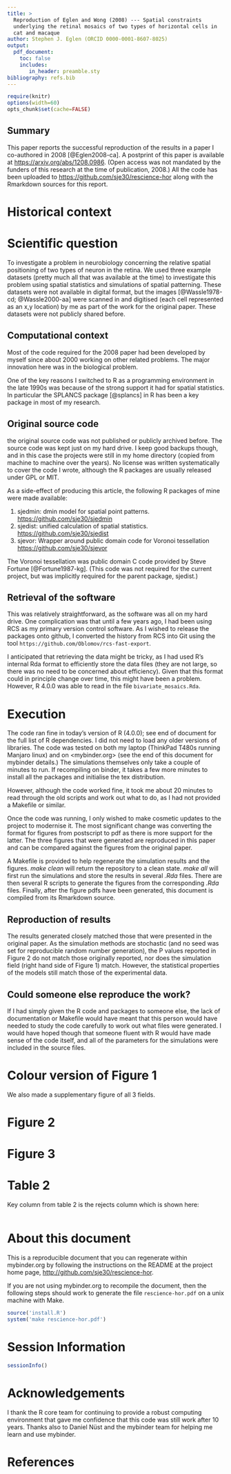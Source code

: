 ```yaml
---
title: >
  Reproduction of Eglen and Wong (2008) --- Spatial constraints
  underlying the retinal mosaics of two types of horizontal cells in
  cat and macaque
author: Stephen J. Eglen (ORCID 0000-0001-8607-8025)
output:
  pdf_document:
    toc: false
    includes:
       in_header: preamble.sty
bibliography: refs.bib
---
```


```r
require(knitr)
options(width=60)
opts_chunk$set(cache=FALSE)
```

## Summary

This paper reports the successful reproduction of the results in a
paper I co-authored in 2008 [@Eglen2008-ca].  A postprint of this
paper is available at <https://arxiv.org/abs/1208.0986>.  (Open access
was not mandated by the funders of this research at the time of
publication, 2008.)  All the code has been uploaded to
<https://github.com/sje30/rescience-hor> along with the Rmarkdown
sources for this report.


<!-- <https://github.com/ReScience/ten-years/blob/master/author-guidelines.md> -->

# Historical context

# Scientific question

To investigate a problem in neurobiology concerning the relative
spatial positioning of two types of neuron in the retina.  We used
three example datasets (pretty much all that was available at the
time) to investigate this problem using spatial statistics and
simulations of spatial patterning.  These datasets were not available
in digital format, but the images [@Wassle1978-cd; @Wassle2000-aa]
were scanned in and digitised (each cell represented as an x,y
location) by me as part of the work for the original paper.  These
datasets were not publicly shared before.


## Computational context

Most of the code required for the 2008 paper had been developed by
myself since about 2000 working on other related problems.  The major
innovation here was in the biological problem.

One of the key reasons I switched to R as a programming environment in
the late 1990s was because of the strong support it had for spatial
statistics.  In particular the SPLANCS package [@splancs] in R has
been a key package in most of my research.

## Original source code

the original source code was not published or publicly archived
before.  The source code was kept just on my hard drive.  I keep good
backups though, and in this case the projects were still in my home
directory (copied from machine to machine over the years).  No license
was written systematically to cover the code I wrote, although the R
packages are usually released under GPL or MIT.

As a side-effect of producing this article, the following R packages
of mine were made available:

1. sjedmin:  dmin model for spatial point patterns.
   <https://github.com/sje30/sjedmin>
2. sjedist: unified calculation of spatial statistics.
   <https://github.com/sje30/sjedist>
3. sjevor: Wrapper around public domain code for Voronoi tessellation
   <https://github.com/sje30/sjevor>
   
The Voronoi tessellation was public domain C code provided by Steve
Fortune [@Fortune1987-kg].  (This code was not required for the current
project, but was implicitly required for the parent package, sjedist.)

## Retrieval of the software

This was relatively straightforward, as the software was all on my
hard drive.  One complication was that until a few years ago, I had
been using RCS as my primary version control software.  As I wished to
release the packages onto github, I converted the history from RCS into
Git using the tool `https://github.com/Oblomov/rcs-fast-export`.


I anticipated that retrieving the data might be tricky, as I had used
R's internal Rda format to efficiently store the data files (they are
not large, so there was no need to be concerned about efficiency).
Given that this format could in principle change over time, this might
have been a problem.  However, R 4.0.0 was able to read in the file
`bivariate_mosaics.Rda`.

# Execution

The code ran fine in today's version of R (4.0.0); see end of document
for the full list of R dependencies.  I did not need to load any
older versions of libraries.  The code was tested on both my laptop
(ThinkPad T480s running Manjaro linux) and on <mybinder.org> (see the
end of this document for mybinder details.)   The simulations
themselves only take a couple of minutes to run.  If recompiling on
binder, it takes a few more minutes to install all the packages and
initialise the tex distribution.

However, although the code worked fine, it took me about 20 minutes to
read through the old scripts and work out what to do, as I had not
provided a Makefile or similar.

Once the code was running, I only wished to make cosmetic updates to
the project to modernise it.  The most significant change was
converting the  format for figures from postscript to pdf as there is
more support for the latter.  The three figures that were generated
are reproduced in this paper and can be compared against the figures
from the original paper.

A Makefile is provided to help regenerate the simulation results and
the figures.  *make clean* will return the repository to a clean
state.  *make all* will first run the simulations and store the
results in several *.Rda* files.  There are then several R scripts to
generate the figures from the corresponding *.Rda* files.  Finally,
after the figure pdfs have been generated, this document is compiled
from its Rmarkdown source.

## Reproduction of results

The results generated closely matched those that were presented in the
original paper.  As the simulation methods are stochastic (and no seed
was set for reproducible random number generation), the P values
reported in Figure 2 do not match those originally reported, nor does
the simulation field (right hand side of Figure 1) match.  However,
the statistical properties of the models still match those of the
experimental data.

## Could someone else reproduce the work?

If I had simply given the R code and packages to someone else, the
lack of documentation or Makefile would have meant that this person
would have needed to study the code carefully to work out what files
were generated.  I would have hoped though that someone fluent with R
would have made sense of the code itself, and all of the parameters
for the simulations were included in the source files.


# Colour version of Figure 1

\includegraphics{hor_fieldA_col.pdf}

We also made a supplementary figure of all 3 fields.

# Figure 2

\includegraphics{eglen_fig2_col.pdf}

# Figure 3

\includegraphics{eglen_fig3_col.pdf}


# Table 2

Key column from table 2 is the rejects column which is shown here:

```bash
```


# About this document

This is a reproducible document that you can regenerate within
mybinder.org by following the instructions on the README at the
project home page, <http://github.com/sje30/rescience-hor>.

If you are not using mybinder.org to recompile the document, then the
following steps should work to generate the file `rescience-hor.pdf`
on a unix machine with Make.

```r
source('install.R')
system('make rescience-hor.pdf')
```


\clearpage
# Session Information

```r
sessionInfo()
```

# Acknowledgements

I thank the R core team for continuing to provide a robust computing
environment that gave me confidence that this code was still work
after 10 years.  Thanks also to Daniel Nüst and the mybinder team for
helping me learn and use mybinder.


\clearpage
# References

